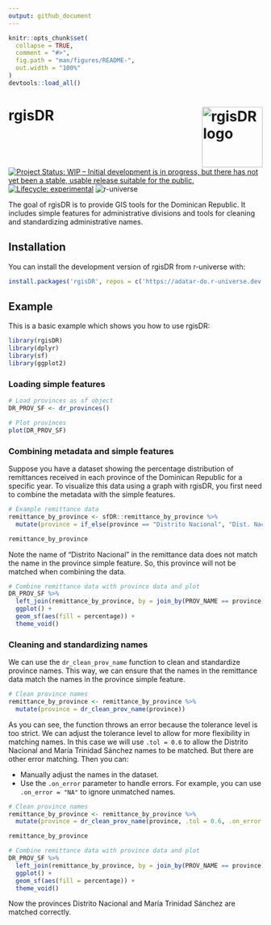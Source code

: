 ```yaml
---
output: github_document
---
```


<!-- README.md is generated from README.Rmd. Please edit that file -->

```r
knitr::opts_chunk$set(
  collapse = TRUE,
  comment = "#>",
  fig.path = "man/figures/README-",
  out.width = "100%"
)
devtools::load_all()
```

# rgisDR <a href="https://adatar-do.github.io/rgisDR/"><img src="man/figures/logo.png" align="right" height="120" alt="rgisDR logo" /></a>


<!-- badges: start -->
[![Project Status: WIP – Initial development is in progress, but there
has not yet been a stable, usable release suitable for the
public.](https://www.repostatus.org/badges/latest/wip.svg)](https://www.repostatus.org/#wip)
[![Lifecycle:
experimental](https://img.shields.io/badge/lifecycle-experimental-orange.svg)](https://www.tidyverse.org/lifecycle/#experimental)
![r-universe](https://adatar-do.r-universe.dev/badges/rgisDR)
<!-- badges: end -->


The goal of rgisDR is to provide GIS tools for the Dominican Republic. It includes simple features for administrative divisions and tools for cleaning and standardizing administrative names.

## Installation

You can install the development version of rgisDR from r-universe with:

```r
install.packages('rgisDR', repos = c('https://adatar-do.r-universe.dev', 'https://cloud.r-project.org'))
```

## Example

This is a basic example which shows you how to use rgisDR:


```r
library(rgisDR)
library(dplyr)
library(sf)
library(ggplot2)
```

### Loading simple features

```r
# Load provinces as sf object
DR_PROV_SF <- dr_provinces()

# Plot provinces
plot(DR_PROV_SF)
```

### Combining metadata and simple features

Suppose you have a dataset showing the percentage distribution of remittances received in each province of the Dominican Republic for a specific year. To visualize this data using a graph with rgisDR, you first need to combine the metadata with the simple features.

```r
# Example remittance data
remittance_by_province <- sfDR::remittance_by_province %>% 
  mutate(province = if_else(province == "Distrito Nacional", "Dist. Nacional", province))

remittance_by_province
```

Note the name of "Distrito Nacional" in the remittance data does not match the name in the province simple feature. So, this province will not be matched when combining the data.

```r
# Combine remittance data with province data and plot
DR_PROV_SF %>%
  left_join(remittance_by_province, by = join_by(PROV_NAME == province)) %>%
  ggplot() +
  geom_sf(aes(fill = percentage)) +
  theme_void()
```

### Cleaning and standardizing names

We can use the `dr_clean_prov_name` function to clean and standardize province names. This way, we can ensure that the names in the remittance data match the names in the province simple feature.

```r
# Clean province names
remittance_by_province <- remittance_by_province %>% 
  mutate(province = dr_clean_prov_name(province))
```

As you can see, the function throws an error because the tolerance level is too strict. We can adjust the tolerance level to allow for more flexibility in matching names. In this case we will use `.tol = 0.6` to allow the Distrito Nacional and María Trinidad Sánchez names to be matched. But there are other error matching. Then you can:

- Manually adjust the names in the dataset.
- Use the `.on_error` parameter to handle errors. For example, you can use `.on_error = "NA"` to ignore unmatched names.

```r
# Clean province names
remittance_by_province <- remittance_by_province %>% 
  mutate(province = dr_clean_prov_name(province, .tol = 0.6, .on_error = "NA"))

remittance_by_province
```

```r
# Combine remittance data with province data and plot
DR_PROV_SF %>%
  left_join(remittance_by_province, by = join_by(PROV_NAME == province)) %>%
  ggplot() +
  geom_sf(aes(fill = percentage)) +
  theme_void()
```

Now the provinces Distrito Nacional and María Trinidad Sánchez are matched correctly.
